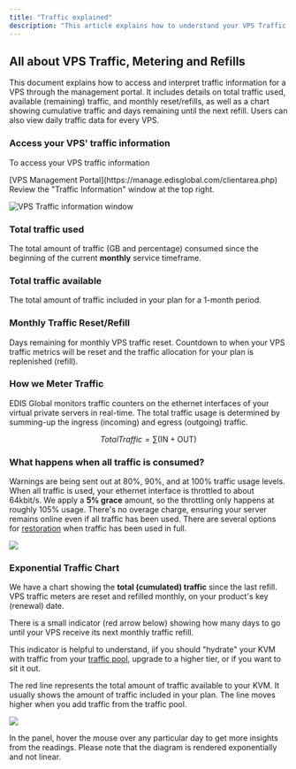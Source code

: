 ```yaml
---
title: "Traffic explained"
description: "This article explains how to understand your VPS Traffic Information dashboard, how EDIS Global meters traffic, and what happens when you've used all your traffic. "
---
```


## All about VPS Traffic, Metering and Refills

This document explains how to access and interpret traffic information for a VPS through the management portal. It includes details on total traffic used, available (remaining) traffic, and monthly reset/refills, as well as a chart showing cumulative traffic and days remaining until the next refill. Users can also view daily traffic data for every VPS.

### Access your VPS' traffic information

To access your VPS traffic information

<Steps>
  <Step title="Log in to your">
    [VPS Management Portal](https://manage.edisglobal.com/clientarea.php)
  </Step>

  <Step title="Pick any VPS from the Services tab">
    Review the "Traffic Information" window at the top right.
  </Step>
</Steps>

![VPS Traffic information window](/assets/cNp-aoYzm2d52KmDABp4u_traffic-info-edis-global.png)

### Total traffic used

The total amount of traffic (GB and percentage) consumed since the beginning of the current **monthly** service timeframe.

### Total traffic available

The total amount of traffic included in your plan for a 1-month period.

### Monthly Traffic Reset/Refill&#x20;

Days remaining for monthly VPS traffic reset. Countdown to when your VPS traffic metrics will be reset and the traffic allocation for your plan is replenished (refill).

### How we Meter Traffic&#x20;

EDIS Global monitors traffic counters on  the ethernet interfaces of your virtual private servers in real-time. The total traffic usage is determined by summing-up the ingress (incoming) and egress (outgoing) traffic.

$$Total Traffic  =  \sum (\text{IN} + \text{OUT})$$

### What happens when all traffic is consumed?

Warnings are being sent out at 80%, 90%, and at 100% traffic usage levels.&#x20;
When all traffic is used, your ethernet interface is throttled to about 64kbit/s.&#x20;
We apply a **5% grace** amount, so the throttling only happens at roughly 105% usage.
There's no overage charge, ensuring your server remains online even if all traffic has been used. There are several options for [restoration](https://docs.edisglobal.com/traffic-pool-global-and-premium-traffic-zone) when traffic has been used in full.&#x20;

![](/assets/-n9f9xXjqDwmY3XgFkQUn_daily-traffic-432a39609a.png)

###

### Exponential Traffic Chart

We have a chart showing the **total (cumulated) traffic** since the last refill. VPS traffic meters are reset and refilled monthly, on your product's key (renewal) date.

There is a small indicator (red arrow below) showing how many days to go until your VPS receive its next monthly traffic refill.&#x20;

This indicator is helpful to understand, iif you should "hydrate" your KVM with traffic from your <a href="https://docs.edisglobal.com/traffic-pool-global-and-premium-traffic-zone" target="_blank">traffic pool</a>,  upgrade to a higher tier, or if you want to sit it out.

The red line represents the total amount of traffic available to your KVM. It usually shows the amount of traffic included in your plan. The line moves higher when you add  traffic from the traffic pool.&#x20;

![](/assets/lHUScqmop6d5_TFXKZlHt_cumulative-traffic-bc46ac6118.png)

<Note>
  In the panel, hover the mouse over any particular day to get more insights from
  the readings. Please note that the diagram is rendered exponentially and not
  linear.
</Note>
